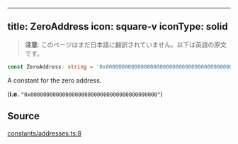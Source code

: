 <!-- AUTO-GENERATED-CONTENT:START (ENGLISH-COPY) -->
---
title: ZeroAddress
icon: square-v
iconType: solid
---

> **注意**: このページはまだ日本語に翻訳されていません。以下は英語の原文です。

```ts
const ZeroAddress: string = '0x0000000000000000000000000000000000000000';
```

A constant for the zero address.

(**i.e.** `"0x0000000000000000000000000000000000000000"`)

## Source

[constants/addresses.ts:8](https://github.com/dominant-strategies/quais.js/blob/c1c12d43f9d34c6baad2b0542bd6d0acd6fefcbf/src/constants/addresses.ts#L8)
